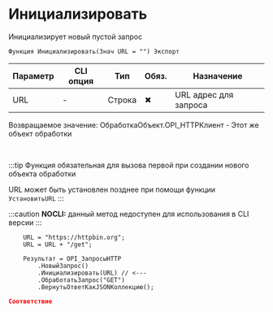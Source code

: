 ﻿---
sidebar_position: 1
description: Инициализировать  и другие функции для работы с HTTP-клиент в Открытом пакете интеграций - бесплатной open-source библиотеке интеграций для 1С:Предприятие 8, OneScript и CLI
keywords: [1C, 1С, 1С:Предприятие, 1С:Предприятие 8.3, API, Интеграция, Сервисы, Обмен, OneScript, CLI, HTTP-клиент]
---


# Инициализировать 
 Инициализирует новый пустой запрос



`Функция Инициализировать(Знач URL = "") Экспорт`

  | Параметр | CLI опция | Тип | Обяз. | Назначение |
  |-|-|-|-|-|
  | URL | - | Строка | &#x2716; | URL адрес для запроса |

  
  Возвращаемое значение:   ОбработкаОбъект.OPI_HTTPКлиент -  Этот же объект обработки

<br/>

:::tip
Функция обязательная для вызова первой при создании нового объекта обработки

URL может быть установлен позднее при помощи функции `УстановитьURL`
:::

:::caution
**NOCLI:** данный метод недоступен для использования в CLI версии
:::
<br/>



```bsl title="Пример использования для 1С:Предприятие/OneScript"
    URL = "https://httpbin.org";
    URL = URL + "/get";

    Результат = OPI_ЗапросыHTTP
        .НовыйЗапрос()
        .Инициализировать(URL) // <---
        .ОбработатьЗапрос("GET")
        .ВернутьОтветКакJSONКоллекцию();
```
    



```json title="Результат"
Соответствие
```
